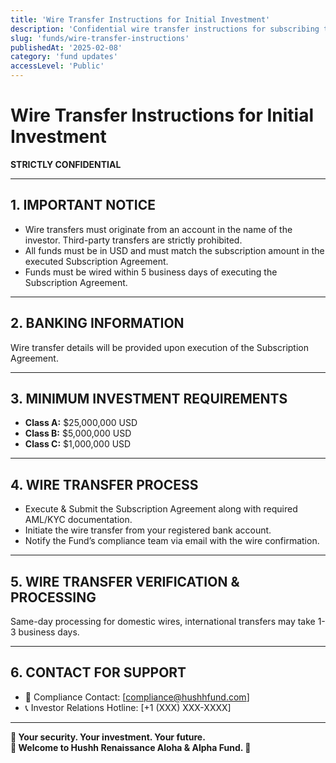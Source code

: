 ```yaml
---
title: 'Wire Transfer Instructions for Initial Investment'
description: 'Confidential wire transfer instructions for subscribing to the Hushh Renaissance Aloha & Alpha Fund, LP.'
slug: 'funds/wire-transfer-instructions'
publishedAt: '2025-02-08'
category: 'fund updates'
accessLevel: 'Public'
---
```


# Wire Transfer Instructions for Initial Investment

**STRICTLY CONFIDENTIAL**

---

## 1. IMPORTANT NOTICE

- Wire transfers must originate from an account in the name of the investor. Third-party transfers are strictly prohibited.
- All funds must be in USD and must match the subscription amount in the executed Subscription Agreement.
- Funds must be wired within 5 business days of executing the Subscription Agreement.

---

## 2. BANKING INFORMATION

Wire transfer details will be provided upon execution of the Subscription Agreement.

---

## 3. MINIMUM INVESTMENT REQUIREMENTS

- **Class A:** $25,000,000 USD
- **Class B:** $5,000,000 USD
- **Class C:** $1,000,000 USD

---

## 4. WIRE TRANSFER PROCESS

- Execute & Submit the Subscription Agreement along with required AML/KYC documentation.
- Initiate the wire transfer from your registered bank account.
- Notify the Fund’s compliance team via email with the wire confirmation.

---

## 5. WIRE TRANSFER VERIFICATION & PROCESSING

Same-day processing for domestic wires, international transfers may take 1-3 business days.

---

## 6. CONTACT FOR SUPPORT

- 📩 Compliance Contact: [compliance@hushhfund.com]
- 📞 Investor Relations Hotline: [+1 (XXX) XXX-XXXX]

---

**🔹 Your security. Your investment. Your future.**  
**🔹 Welcome to Hushh Renaissance Aloha & Alpha Fund. 🔹**